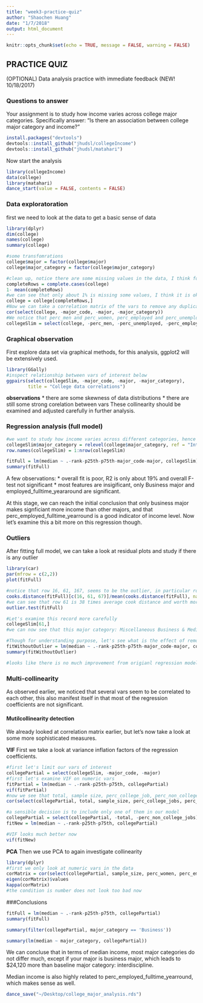 ```yaml
---
title: "week3-practice-quiz"
author: "Shaochen Huang"
date: "1/7/2018"
output: html_document
---
```


```r
knitr::opts_chunk$set(echo = TRUE, message = FALSE, warning = FALSE)
```

## PRACTICE QUIZ
(OPTIONAL) Data analysis practice with immediate feedback (NEW! 10/18/2017) 

### Questions to answer
Your assignment is to study how income varies across college major categories. Specifically answer: “Is there an association between college major category and income?”

```r
install.packages("devtools")
devtools::install_github("jhudsl/collegeIncome")
devtools::install_github("jhudsl/matahari")
```

Now start the analysis
```r
library(collegeIncome)
data(college)
library(matahari)
dance_start(value = FALSE, contents = FALSE)
```

### Data exploratoration 
first we need to look at the data to get a basic sense of data
```r
library(dplyr)
dim(college)
names(college)
summary(college)

#some transfomrations
college$major = factor(college$major)
college$major_category = factor(college$major_category)

#clean up, notice there are some missing values in the data, I think for this exercise, we should just remove them, let's first look at how bad is missing values
completeRows = complete.cases(college)
1- mean(completeRows)
#we can see that only about 1% is missing some values, I think it is ok to remove these rows for this analysis
college = college[completeRows,]
#Now we can take a correlation matrix of the vars to remove any duplicate vars
cor(select(college, -major_code, -major, -major_category))
#We notice that perc_men and perc_women, perc_employed and perc_unemployed, perc_employed_fulltime and perc_employed_partime are almost perfectly correlated, (as they are just complimentary to each other), also total and sample size, are highly correlated. I think we can safety remove the duplicate vars, but still keep the highly correlated ones for later analysis 
collegeSlim = select(college, -perc_men, -perc_unemployed, -perc_employed_parttime)
```

### Graphical observation
First explore data set via graphical methods, for this analysis, ggplot2 will be extensively used. 

```r
library(GGally)
#inspect relationship between vars of interest below
ggpairs(select(collegeSlim, -major_code, -major, -major_category), 
        title = "College data correlations")
```

**observations**
* there are some skewness of data distributions 
* there are still some strong corelation between vars
These collinearity should be examined and adjusted carefully in further analysis. 

### Regression analysis (full model)
```r
#we want to study how income varies across different categories, hence we keep intercept which is the baseline income of major category: Interdisciplinary
collegeSlim$major_category = relevel(college$major_category, ref = "Interdisciplinary")
row.names(collegeSlim) = 1:nrow(collegeSlim)

fitFull = lm(median ~ .-rank-p25th-p75th-major_code-major, collegeSlim)
summary(fitFull)
```

A few observations: 
* overall fit is poor, R2 is only about 19% and overall F-test not significant
* most features are insigificant, only Business major and employed_fulltime_yeararound are significant. 

At this stage, we can reach the initial conclusion that only business major makes signficiant more income than other majors, and that perc_employed_fulltime_yearround is a good indicator of income level. Now let's examine this a bit more on this regression though. 


### Outliers 
After fitting full model, we can take a look at residual plots and study if there is any outlier
```r
library(car)
par(mfrow = c(2,2))
plot(fitFull)

#notice that row 16, 61, 167, seems to be the outlier, in particular row 61
cooks.distance(fitFull)[c(16, 61, 67)]/mean(cooks.distance(fitFull), na.rm = TRUE)
#we can see that row 61 is 38 times average cook distance and worth more investigation
outlier.test(fitFull)

#Let's examine this record more carefully
collegeSlim[61,]
#we can now see that this major category: Miscellaneous Business & Medical Administration earns a lot more than other major categories: 110000 vs median of overall pop: 36200, it also has very low perc of women, Even though we discovered an outlier with high residual, we think this is still a valid data point and worth keeping in this data set. 

#Though for understanding purpose, let's see what is the effect of removing this outlier
fitWithoutOutlier = lm(median ~ .-rank-p25th-p75th-major_code-major, collegeSlim[-61,])
summary(fitWithoutOutlier)

#looks like there is no much improvement from origianl regression model, and we think the data point is valid, so keep this outlier 
```


### Multi-collinearity
As observed earlier, we noticed that several vars seem to be correlated to each other, this also manifest itself in that most of the regression coefficients are not significant. 

#### Mutilcollinearity detection

We already looked at correlation matrix earlier, but let's now take a look at some more sophisticated measures. 

**VIF**
First we take a look at variance inflation factors of the regression coefficients. 

```r
#first let's limit our vars of interest
collegePartial = select(collegeSlim, -major_code, -major)
#first let's examine VIF on numeric vars 
fitPartial = lm(median ~ .-rank-p25th-p75th, collegePartial)
vif(fitPartial)
#now we see that total, sample size, perc_college_job, perc_non_college_jobs all high VIFs and a quick review of their correlations shows strong correlation betweehn them
cor(select(collegePartial, total, sample_size, perc_college_jobs, perc_non_college_jobs))

#a sensible decision is to include only one of them in our model
collegePartial = select(collegePartial, -total, -perc_non_college_jobs)
fitNew = lm(median ~ .-rank-p25th-p75th, collegePartial)

#VIF looks much better now 
vif(fitNew)
```


**PCA**
Then we use PCA to again investigate collinearity
```r
library(dplyr)
#first we only look at numeric vars in the data
corMatrix = cor(select(collegePartial, sample_size, perc_women, perc_employed, perc_employed_fulltime, perc_employed_fulltime_yearround, perc_college_jobs, perc_low_wage_jobs))
eigen(corMatrix)$values
kappa(corMatrix)
#the condition is number does not look too bad now
```


###Conclusions
```r
fitFull = lm(median ~ .-rank-p25th-p75th, collegePartial)
summary(fitFull)

summary(filter(collegePartial, major_category == 'Business'))

summary(lm(median ~ major_category, collegePartial))

```
We can concluse that in terms of median income, most major categories do not differ much, except if your major is business major, which leads to $24,120 more than baseline major category: interdiscipline.

Median income is also highly related to perc_employed_fulltime_yearround, which makes sense as well. 

```r
dance_save("~/Desktop/college_major_analysis.rds")
```






